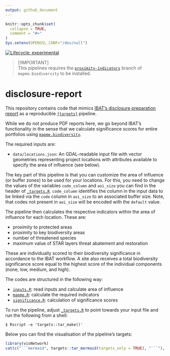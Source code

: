 ```yaml
---
output: github_document
---
```


<!-- README.md is generated from README.Rmd. Please edit that file -->

```r
knitr::opts_chunk$set(
  collapse = TRUE,
  comment = "#>"
)
Sys.setenv(OPENSSL_CONF="/dev/null")
```


<!-- badges: start -->
[![Lifecycle: experimental](https://img.shields.io/badge/lifecycle-experimental-orange.svg)](https://www.tidyverse.org/lifecycle/#experimental)
<!-- badges: end -->


> [!IMPORTANT]  
> This pipelines requires the [`proximity-indicators`](https://github.com/mapme-initiative/mapme.biodiversity/tree/proximity-indicators) 
> branch of `mapme.biodiversity` to be installed.


# disclosure-report

This repository contains code that mimics [IBAT's disclosure preparation report](https://www.ibat-alliance.org/sample-downloads) as a reproducible 
[`{targets}`](https://books.ropensci.org/targets/) pipeline.

While we do not produce PDF reports here, we go beyond IBAT's functionality in
the sense that we calculate significance scores for entire portfolios using
[`mapme.biodiversity`](https://github.com/mapme-initiative/mapme.biodiversity).

The required inputs are:

- `data/locations.json`: An GDAL-readable input file with vector geometries 
representing project locations with attributes available to specify the area 
of influence (see below).

The key part of this pipeline is that you can customize the area of influence 
(or buffer zones) to be used for your locations. For this, you need to
change the values of the variables `code_column` and `aoi_size` you can find
in the header of [`_targets.R`](_targets.R). `code_column` identifies the 
column in the input data to be linked via the `code` column in `aoi_size` 
to an associated buffer size. Note, that codes not present in `aoi_size` will
be encoded with the `default` value.

The pipeline then calculates the respective indicators within the area of influence 
for each location. These are:

- proximity to protected areas
- proximity to key biodiversity areas
- number of threatened species
- maximum value of STAR layers threat abatement and restoration

These are individually scored to their biodiversity significance in accordance
to the IBAT workflow. A site also receives a total biodiversity significance score
equal to the highest score of the individual components (none, low, medium, and high).

The codes are structured in the following way:

- [`inputs.R`](R/inputs.R): read inputs and calculate area of influence
- [`mapme.R`](R/mapme.R): calculate the required indicators
- [`significance.R`](R/significance.R): calculation of significance scores

To run the pipeline, adjust [`_targets.R`](_targets.R) to point towards your
input file and run the following from a shell:

```shell
$ Rscript -e 'targets::tar_make()'
```

Below you can find the visualisation of the pipeline's targets:

```r
library(visNetwork)
cat(c("```mermaid", targets::tar_mermaid(targets_only = TRUE), "```"), sep = "\n")
```


